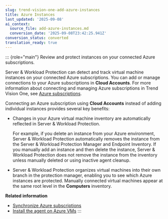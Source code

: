 ```yaml
---
slug: trend-vision-one-add-azure-instances
title: Azure Instances
last_updated: '2025-09-08'
ai_context:
  source_file: add-azure-instances.md
  conversion_date: '2025-09-08T23:42:25.941Z'
conversion_status: converted
translation_ready: true
---
```


::: {role="main"}
Review and protect instances on your connected Azure subscriptions.

Server & Workload Protection can detect and track virtual machine instances on your connected Azure subscriptions. You can add or manage connections to your Azure subscriptions in **Cloud Accounts**. For more information about connecting and managing Azure subscriptions in Trend Vision One, see [Azure subscriptions](azure-subscriptions.mdx).

Connecting an Azure subscription using **Cloud Accounts** instead of adding individual instances provides several key benefits:

- Changes in your Azure virtual machine inventory are automatically reflected in Server & Workload Protection.

  For example, if you delete an instance from your Azure environment, Server & Workload Protection automatically removes the instance from the Server & Workload Protection Manager and Endpoint Inventory. If you manually add an instance and then delete the instance, Server & Workload Protection does not remove the instance from the inventory unless manually deleted or using inactive agent cleanup.

- Server & Workload Protection organizes virtual machines into their own branch in the protection manager, enabling you to see which Azure instances are protected. Manually connected virtual machines appear at the same root level in the **Computers** inventory.

**Related information**

- [Synchronize Azure subscriptions](synchronize-azure-subscriptions.mdx)
- [Install the agent on Azure VMs](install-agent-azure-vms.mdx)
:::
